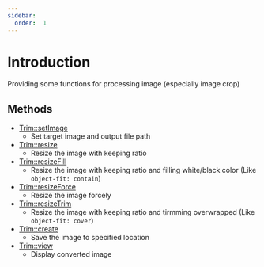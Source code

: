 ```yaml
---
sidebar:
  order:  1
---
```


# Introduction

Providing some functions for processing image (especially image crop)

## Methods

- [Trim::setImage](/docs/fegg/library/trim/methods/setimage)
  - Set target image and output file path
- [Trim::resize](/docs/fegg/library/trim/methods/resize)
  - Resize the image with keeping ratio
- [Trim::resizeFill](/docs/fegg/library/trim/methods/resizefill)
  - Resize the image with keeping ratio and filling white/black color (Like `object-fit: contain`)
- [Trim::resizeForce](/docs/fegg/library/trim/methods/resizeforce)
  - Resize the image forcely
- [Trim::resizeTrim](/docs/fegg/library/trim/methods/resizetrim)
  - Resize the image with keeping ratio and tirmming overwrapped (Like `object-fit: cover`)
- [Trim::create](/docs/fegg/library/trim/methods/create)
  - Save the image to specified location
- [Trim::view](/docs/fegg/library/trim/methods/view)
  - Display converted image
